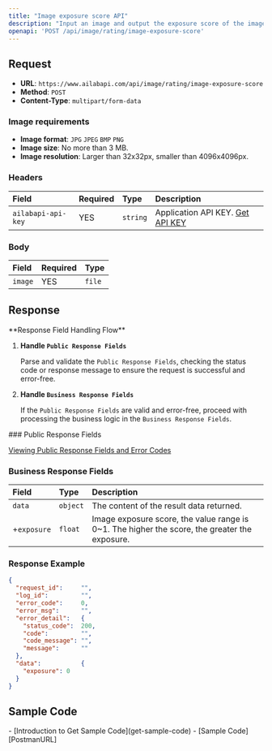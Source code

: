 ```yaml
---
title: "Image exposure score API"
description: "Input an image and output the exposure score of the image, both scores are in the range of 0-1. A larger exposure score means a greater exposure (0.7 is recommended, below 0.6 is too dark, above 0.9 is too bright)."
openapi: 'POST /api/image/rating/image-exposure-score'
---
```


## Request

- **URL**: `https://www.ailabapi.com/api/image/rating/image-exposure-score`
- **Method**: `POST`
- **Content-Type**: `multipart/form-data`

### Image requirements

- **Image format**: `JPG` `JPEG` `BMP` `PNG`
- **Image size**: No more than 3 MB.
- **Image resolution**: Larger than 32x32px, smaller than 4096x4096px.

### Headers

| Field              | Required | Type     | Description                                        |
|:-------------------|:---------|:---------|:---------------------------------------------------|
| `ailabapi-api-key` | YES      | `string` | Application API KEY. [Get API KEY](/docs/get-api-key) |

### Body

| Field   | Required | Type   |
|:--------|:---------|:-------|
| `image` | YES      | `file` |

## Response
<Warning>
**Response Field Handling Flow**

1. **Handle `Public Response Fields`**

   Parse and validate the `Public Response Fields`, checking the status code or response message to ensure the request is successful and error-free.

2. **Handle `Business Response Fields`**

   If the `Public Response Fields` are valid and error-free, proceed with processing the business logic in the `Business Response Fields`.
</Warning>
### Public Response Fields

<a href="/docs/response-description" target="_blank">Viewing Public Response Fields and Error Codes</a>

### Business Response Fields

| Field       | Type     | Description                                                                                   |
|:------------|:---------|:----------------------------------------------------------------------------------------------|
| `data`      | `object` | The content of the result data returned.                                                      |
| +`exposure` | `float`  | Image exposure score, the value range is 0~1. The higher the score, the greater the exposure. |

### Response Example

```json
{
  "request_id":     "",
  "log_id":         "",
  "error_code":     0,
  "error_msg":      "",
  "error_detail":   {
    "status_code":  200,
    "code":         "",
    "code_message": "",
    "message":      ""
  },
  "data":           {
    "exposure": 0
  }
}
```

## Sample Code
<Tip>
- [Introduction to Get Sample Code](get-sample-code)
- [Sample Code][PostmanURL]

[PostmanURL]: https://documenter.getpostman.com/view/26387069/2s93JxqgHE#11157d3c-86f3-4754-adf3-d184f22e6bf5
</Tip>